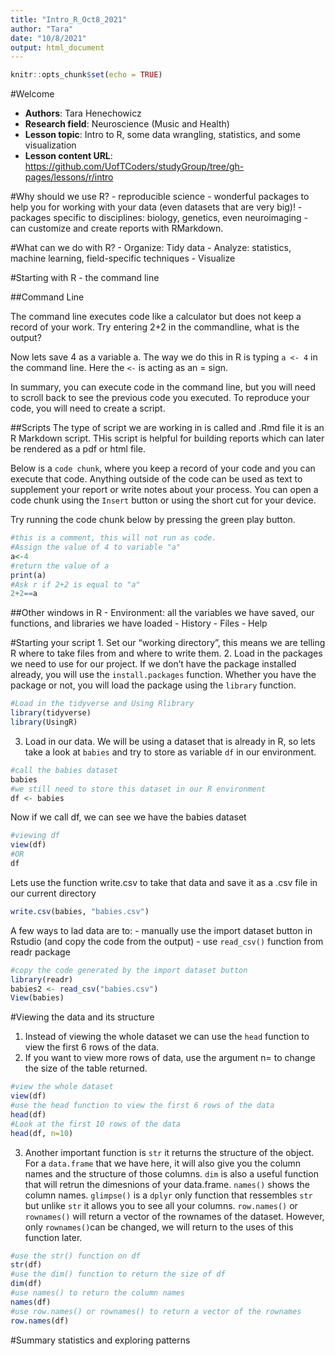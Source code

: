 ```yaml
---
title: "Intro_R_Oct8_2021"
author: "Tara"
date: "10/8/2021"
output: html_document
---
```


```r
knitr::opts_chunk$set(echo = TRUE)
```

#Welcome

 - **Authors**: Tara Henechowicz
 - **Research field**: Neuroscience (Music and Health)
 - **Lesson topic**: Intro to R, some data wrangling, statistics, and some visualization
 - **Lesson content URL**: <https://github.com/UofTCoders/studyGroup/tree/gh-pages/lessons/r/intro>

#Why should we use R? 
- reproducible science 
- wonderful packages to help you for working with your data (even datasets that are very big)!
- packages specific to disciplines: biology, genetics, even neuroimaging
- can customize and create reports with RMarkdown. 

#What can we do with R? 
- Organize: Tidy data
- Analyze: statistics, machine learning, field-specific techniques
- Visualize

#Starting with R - the command line

##Command Line

The command line executes code like a calculator but does not keep a record of your work. 
Try entering 2+2 in the commandline, what is the output? 

Now lets save 4 as a variable a. The way we do this in R is typing `a <- 4` in the command line. Here the `<-` is acting as an = sign. 

In summary, you can execute code in the command line, but you will need to scroll back to see the previous code you executed. To reproduce your code, you will need to create a script. 

##Scripts
The type of script we are working in is called and .Rmd file it is an R Markdown script. THis script is helpful for building reports which can later be rendered as a pdf or html file. 

Below is a `code chunk`, where you keep a record of your code and you can execute that code. Anything outside of the code can be used as text to supplement your report or write notes about your process. You can open a code chunk using the `Insert` button or using the short cut for your device. 

Try running the code chunk below by pressing the green play button. 
```r
#this is a comment, this will not run as code. 
#Assign the value of 4 to variable "a"
a<-4
#return the value of a
print(a)
#Ask r if 2+2 is equal to "a"
2+2==a
```

##Other windows in R
- Environment: all the variables we have saved, our functions, and libraries we have loaded
- History
- Files
- Help 

#Starting your script
1. Set our "working directory", this means we are telling R where to take files from and where to write them. 
2. Load in the packages we need to use for our project. 
If we don't have the package installed already, you will use the `install.packages` function.
Whether you have the package or not, you will load the package using the `library` function.
```r
#Load in the tidyverse and Using Rlibrary
library(tidyverse)
library(UsingR)
```

3. Load in our data.
We will be using a dataset that is already in R, so lets take a look at `babies` and try to store as variable `df` in our environment.
```r
#call the babies dataset
babies
#we still need to store this dataset in our R environment
df <- babies
```

Now if we call df, we can see we have the babies dataset 
```r
#viewing df
view(df)
#OR
df
```

Lets use the function write.csv to take that data and save it as a .csv file in our current directory

```r
write.csv(babies, "babies.csv")
```

A few ways to lad data are to:
- manually use the import dataset button in Rstudio (and copy the code from the output)
- use `read_csv()` function from readr package
```r
#copy the code generated by the import dataset button
library(readr)
babies2 <- read_csv("babies.csv")
View(babies)
```

#Viewing the data and its structure

1. Instead of viewing the whole dataset we can use the `head` function to view the first 6 rows of the data. 
2. If you want to view more rows of data, use the argument n= to change the size of the table returned. 
```r
#view the whole dataset
view(df)
#use the head function to view the first 6 rows of the data
head(df)
#Look at the first 10 rows of the data
head(df, n=10)
```

3. Another important function is `str` it returns the structure of the object. For a `data.frame` that we have here, it will also give you the column names and the structure of those columns. 
`dim` is also a useful function that will retrun the dimesnions of your data.frame.
`names()` shows the column names.
`glimpse()` is a `dplyr` only function that ressembles `str` but unlike `str`
it allows you to see all your columns.
`row.names()` or `rownames()` will return a vector of the rownames of the dataset. However, only `rownames()`can be changed, we will return to the uses of this function later. 

```r
#use the str() function on df
str(df)
#use the dim() function to return the size of df
dim(df)
#use names() to return the column names
names(df)
#use row.names() or rownames() to return a vector of the rownames
row.names(df)
```

#Summary statistics and exploring patterns

```r

```

